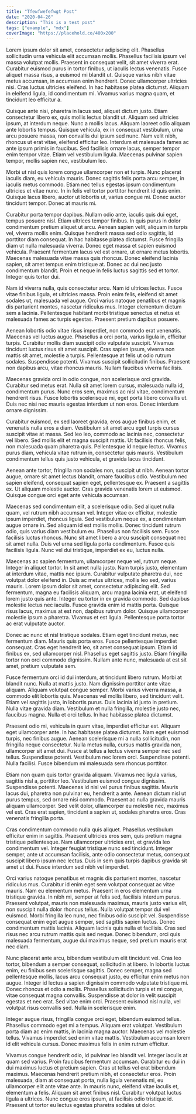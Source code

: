 ```yaml
---
title: "Tfewfwefefwgt Post"
date: "2020-04-26"
description: "This is a test post"
tags: ["example", "mdx"]
coverImage: "https://placehold.co/400x200"
---
```


Lorem ipsum dolor sit amet, consectetur adipiscing elit. Phasellus sollicitudin urna vehicula elit accumsan mollis. Phasellus facilisis ipsum vel massa volutpat mollis. Praesent in consequat velit, sit amet viverra erat. Curabitur euismod purus in tortor finibus, ut iaculis lectus venenatis. Fusce aliquet massa risus, a euismod mi blandit ut. Quisque varius nibh vitae metus accumsan, in accumsan enim hendrerit. Donec ullamcorper ultricies nisi. Cras luctus ultricies eleifend. In hac habitasse platea dictumst. Aliquam in eleifend ligula, id condimentum mi. Vivamus varius magna quam, et tincidunt leo efficitur a.

Quisque ante nisi, pharetra in lacus sed, aliquet dictum justo. Etiam consectetur libero ex, quis mollis lectus blandit ut. Aliquam sed ultricies ipsum, at interdum neque. Nunc a mollis lacus. Aliquam laoreet odio aliquam ante lobortis tempus. Quisque vehicula, ex in consequat vestibulum, urna arcu posuere massa, non convallis dui ipsum sed nunc. Nam velit nibh, rhoncus ut erat vitae, eleifend efficitur leo. Interdum et malesuada fames ac ante ipsum primis in faucibus. Sed facilisis ornare lacus, semper tempor enim tempor vitae. Etiam vel vestibulum ligula. Maecenas pulvinar sapien tempor, mollis sapien nec, vestibulum leo.

Morbi ut nisl quis lorem congue ullamcorper non et turpis. Nunc placerat iaculis diam, eu vehicula mauris. Donec sagittis felis porta arcu semper, in iaculis metus commodo. Etiam nec tellus egestas ipsum condimentum ultricies et vitae nunc. In in felis vel tortor porttitor hendrerit id quis enim. Quisque lacus libero, auctor ut lobortis ut, varius congue mi. Donec auctor tincidunt tempor. Donec at mauris mi.

Curabitur porta tempor dapibus. Nullam odio ante, iaculis quis dui eget, tempus posuere nisl. Etiam ultrices tempor finibus. In quis purus in dolor condimentum pretium aliquet ut arcu. Aenean sapien velit, aliquam in turpis vel, viverra mollis enim. Quisque hendrerit massa sed odio sagittis, id porttitor diam consequat. In hac habitasse platea dictumst. Fusce fringilla diam ut nulla malesuada viverra. Donec eget massa et sapien euismod vehicula. Praesent fermentum lacus vel est ornare, ut ornare metus lobortis. Maecenas malesuada vitae massa quis rhoncus. Donec eleifend lacinia sapien, sit amet tempus enim tristique at. Donec ac dui nec justo condimentum blandit. Proin et neque in felis luctus sagittis sed et tortor. Integer quis tortor dui.

Nam id viverra nulla, quis consectetur arcu. Nam id ultrices lectus. Fusce vitae finibus ligula, et ultricies massa. Proin enim felis, eleifend sit amet sodales ut, malesuada vel augue. Orci varius natoque penatibus et magnis dis parturient montes, nascetur ridiculus mus. Integer elementum dictum sem a lacinia. Pellentesque habitant morbi tristique senectus et netus et malesuada fames ac turpis egestas. Praesent pretium dapibus posuere.

Aenean lobortis odio vitae risus imperdiet, non commodo erat venenatis. Maecenas vel luctus augue. Phasellus a orci porta, varius ligula in, efficitur turpis. Curabitur mollis diam suscipit odio vulputate suscipit. Vivamus tincidunt luctus risus sit amet suscipit. Cras sapien ipsum, viverra non mattis sit amet, molestie a turpis. Pellentesque at felis ut odio rutrum sodales. Suspendisse potenti. Vivamus suscipit sollicitudin finibus. Praesent non dapibus arcu, vitae rhoncus mauris. Nullam faucibus viverra facilisis.

Maecenas gravida orci in odio congue, non scelerisque orci gravida. Curabitur sed metus erat. Nulla sit amet lorem cursus, malesuada nulla id, condimentum purus. Nunc eros sem, maximus ac nisl vitae, condimentum hendrerit risus. Fusce lobortis scelerisque mi, eget porta libero convallis ut. Duis nec nisi nec mauris egestas interdum ut non eros. Donec interdum ornare dignissim.

Curabitur euismod, ex sed laoreet gravida, eros augue finibus enim, et venenatis nulla eros a diam. Vestibulum sit amet arcu eget turpis cursus suscipit vitae at massa. Sed leo leo, commodo ac lacinia nec, consectetur vel libero. Sed mollis elit et magna suscipit mattis. Ut facilisis rhoncus felis, non malesuada quam pharetra quis. Pellentesque id neque lectus. Vivamus purus diam, vehicula vitae rutrum in, consectetur quis mauris. Vestibulum condimentum tellus quis justo vehicula, et gravida lacus tincidunt.

Aenean ante tortor, fringilla non sodales non, suscipit ut nibh. Aenean tortor augue, ornare sit amet lectus blandit, ornare faucibus odio. Vestibulum nec sapien eleifend, consequat sapien eget, pellentesque ex. Praesent a sagittis ex. Ut aliquam molestie auctor. Cras gravida venenatis lorem ut euismod. Quisque congue orci eget ante vehicula accumsan.

Maecenas sed condimentum elit, a scelerisque odio. Sed aliquet nulla quam, vel rutrum nibh accumsan vel. Integer vitae ex efficitur, molestie ipsum imperdiet, rhoncus ligula. Sed vestibulum neque ex, a condimentum augue ornare in. Sed aliquam id est mollis mollis. Donec tincidunt rutrum odio, quis varius diam vestibulum eu. Phasellus non facilisis sem. Fusce facilisis luctus rhoncus. Nunc sit amet libero a arcu suscipit consequat nec sit amet nulla. Duis vel urna sed ligula porta condimentum. Fusce quis facilisis ligula. Nunc vel dui tristique, imperdiet ex eu, luctus nulla.

Maecenas ac sapien fermentum, ullamcorper neque vel, rutrum neque. Integer in aliquet tortor. In sit amet nulla justo. Nam turpis justo, elementum at interdum vitae, mattis nec ipsum. Curabitur vulputate pharetra dui, nec volutpat dolor eleifend in. Duis ac metus ultrices, mollis leo sed, varius mauris. Lorem ipsum dolor sit amet, consectetur adipiscing elit. Sed fermentum, magna eu facilisis aliquam, arcu magna lacinia erat, ut eleifend lorem justo quis ante. Integer eu tortor in ex gravida commodo. Sed dapibus molestie lectus nec iaculis. Fusce gravida enim id mattis porta. Quisque risus lacus, maximus at est non, dapibus rutrum dolor. Quisque ullamcorper molestie ipsum a pharetra. Vivamus et est ligula. Pellentesque porta tortor ac erat vulputate auctor.

Donec ac nunc et nisl tristique sodales. Etiam eget tincidunt metus, nec fermentum diam. Mauris quis porta eros. Fusce pellentesque imperdiet consequat. Cras eget hendrerit leo, sit amet consequat ipsum. Etiam id finibus ex, sed ullamcorper nisl. Phasellus eget sagittis justo. Etiam fringilla tortor non orci commodo dignissim. Nullam ante nunc, malesuada at est sit amet, pretium vulputate sem.

Fusce fermentum orci id dui interdum, at tincidunt libero rutrum. Morbi at blandit nunc. Nulla at mattis justo. Nam dignissim porttitor ante vitae aliquam. Aliquam volutpat congue semper. Morbi varius viverra massa, a commodo elit lobortis quis. Maecenas vel mollis libero, sed tincidunt velit. Etiam vel sagittis justo, in lobortis purus. Duis lacinia id justo in pretium. Nulla vitae gravida diam. Vestibulum et nulla fringilla, molestie justo nec, faucibus magna. Nulla et orci tellus. In hac habitasse platea dictumst.

Praesent odio mi, vehicula in quam vitae, imperdiet efficitur est. Aliquam eget ullamcorper ante. In hac habitasse platea dictumst. Nam eget euismod turpis, nec finibus augue. Aenean scelerisque mi a nulla sollicitudin, non fringilla neque consectetur. Nulla metus nulla, cursus mattis gravida non, ullamcorper sit amet dui. Fusce at tellus a lectus viverra semper nec sed tellus. Suspendisse potenti. Vestibulum nec lorem orci. Suspendisse potenti. Nulla facilisi. Fusce bibendum mi malesuada sem rhoncus porttitor.

Etiam non quam quis tortor gravida aliquam. Vivamus nec ligula varius, sagittis nisl a, porttitor leo. Vestibulum euismod congue dignissim. Suspendisse potenti. Maecenas id nisl vel purus finibus sagittis. Mauris lacus dui, pharetra non pulvinar eu, hendrerit a ante. Aenean dictum nisl ut purus tempus, sed ornare nisi commodo. Praesent ac nulla gravida mauris aliquam ullamcorper. Sed velit dolor, ullamcorper eu molestie nec, maximus vel est. Cras erat sapien, tincidunt a sapien ut, sodales pharetra eros. Cras venenatis fringilla porta.

Cras condimentum commodo nulla quis aliquet. Phasellus vestibulum efficitur enim in sagittis. Praesent ultricies eros sem, quis pretium magna tristique pellentesque. Nam ullamcorper ultricies erat, et gravida leo condimentum vel. Integer feugiat tristique nunc sed tincidunt. Integer semper, ante ut accumsan facilisis, ante odio consectetur metus, consequat suscipit libero ipsum nec lectus. Duis in sem quis turpis dapibus gravida sit amet ut dui. Fusce interdum sed nibh vel imperdiet.

Orci varius natoque penatibus et magnis dis parturient montes, nascetur ridiculus mus. Curabitur id enim eget sem volutpat consequat ac vitae mauris. Nam eu elementum metus. Praesent in eros elementum urna tristique gravida. In nibh mi, semper at felis sed, facilisis interdum purus. Praesent volutpat, mauris non malesuada maximus, mauris justo varius elit, non suscipit nulla dolor rhoncus tellus. Nulla volutpat tempor dui vel euismod. Morbi fringilla leo nunc, nec finibus odio suscipit vel. Suspendisse consequat enim eget augue semper, sed sagittis sapien luctus. Donec condimentum mattis lacinia. Aliquam lacinia quis nulla et facilisis. Cras sed risus nec arcu rutrum mattis quis sed neque. Donec bibendum, orci quis malesuada fermentum, augue dui maximus neque, sed pretium mauris erat nec diam.

Nunc placerat ante arcu, bibendum vestibulum elit tincidunt vel. Cras leo tortor, bibendum a semper consequat, sollicitudin at libero. In lobortis luctus enim, eu finibus sem scelerisque sagittis. Donec semper, magna sed pellentesque mollis, lacus arcu consequat justo, eu efficitur enim metus non augue. Integer id lectus a sapien dignissim commodo vulputate tristique mi. Donec rhoncus et odio a mollis. Phasellus sollicitudin turpis et mi congue, vitae consequat magna convallis. Suspendisse at dolor in velit suscipit egestas et nec erat. Sed vitae enim orci. Praesent euismod nisl nulla, vel volutpat risus convallis sed. Nulla in scelerisque enim.

Integer augue risus, fringilla congue orci eget, bibendum euismod tellus. Phasellus commodo eget mi a tempus. Aliquam erat volutpat. Vestibulum porta diam ac enim mattis, in lacinia magna auctor. Maecenas vel molestie tellus. Vivamus imperdiet sed enim vitae mattis. Vestibulum accumsan lorem id elit vehicula cursus. Donec maximus felis in enim rutrum efficitur.

Vivamus congue hendrerit odio, id pulvinar leo blandit vel. Integer iaculis at quam sed varius. Proin faucibus fermentum accumsan. Curabitur eu dui in dui maximus luctus et pretium sapien. Cras ut tellus vel erat bibendum maximus. Maecenas hendrerit pretium nibh, et consectetur eros. Proin malesuada, diam at consequat porta, nulla ligula venenatis mi, eu ullamcorper elit ante vitae ante. In mauris nunc, eleifend vitae iaculis et, elementum a felis. Aliquam sit amet finibus nisl. Curabitur volutpat luctus ligula a ultrices. Nunc congue eros ipsum, at facilisis odio tristique id. Praesent ut tortor eu lectus egestas pharetra sodales ut dolor.